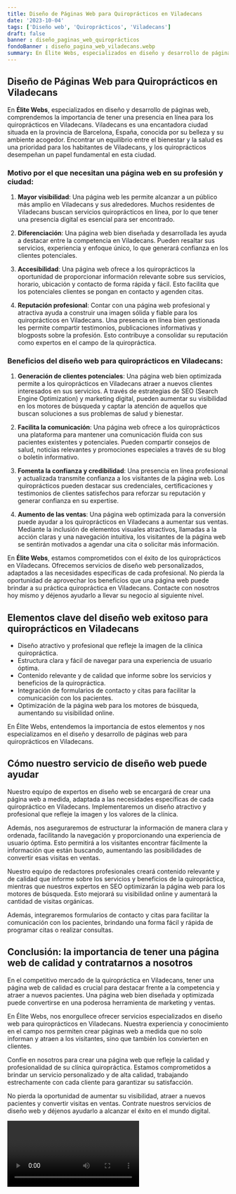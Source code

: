 ```yaml
---
title: Diseño de Páginas Web para Quiroprácticos en Viladecans
date: '2023-10-04'
tags: ['Diseño web', 'Quiroprácticos', 'Viladecans']
draft: false
banner : diseño_paginas_web_quiroprácticos
fondoBanner : diseño_pagina_web_viladecans.webp
summary: En Élite Webs, especializados en diseño y desarrollo de páginas web, comprendemos la importancia de tener una presencia en línea para los quiroprácticos en Viladecans. Viladecans es una encantadora ciudad situada en la provincia de Barcelona, España, conocida por su belleza y su ambiente acogedor. Encontrar un equilibrio entre el bienestar y la salud es una prioridad para los habitantes de Viladecans, y los quiroprácticos desempeñan un papel fundamental en esta ciudad.
---
```


## Diseño de Páginas Web para Quiroprácticos en Viladecans

En **Élite Webs**, especializados en diseño y desarrollo de páginas web, comprendemos la importancia de tener una presencia en línea para los quiroprácticos en Viladecans. Viladecans es una encantadora ciudad situada en la provincia de Barcelona, España, conocida por su belleza y su ambiente acogedor. Encontrar un equilibrio entre el bienestar y la salud es una prioridad para los habitantes de Viladecans, y los quiroprácticos desempeñan un papel fundamental en esta ciudad.

### Motivo por el que necesitan una página web en su profesión y ciudad:

1. **Mayor visibilidad**: Una página web les permite alcanzar a un público más amplio en Viladecans y sus alrededores. Muchos residentes de Viladecans buscan servicios quiroprácticos en línea, por lo que tener una presencia digital es esencial para ser encontrado.

2. **Diferenciación**: Una página web bien diseñada y desarrollada les ayuda a destacar entre la competencia en Viladecans. Pueden resaltar sus servicios, experiencia y enfoque único, lo que generará confianza en los clientes potenciales.

3. **Accesibilidad**: Una página web ofrece a los quiroprácticos la oportunidad de proporcionar información relevante sobre sus servicios, horario, ubicación y contacto de forma rápida y fácil. Esto facilita que los potenciales clientes se pongan en contacto y agenden citas.

4. **Reputación profesional**: Contar con una página web profesional y atractiva ayuda a construir una imagen sólida y fiable para los quiroprácticos en Viladecans. Una presencia en línea bien gestionada les permite compartir testimonios, publicaciones informativas y blogposts sobre la profesión. Esto contribuye a consolidar su reputación como expertos en el campo de la quiropráctica.

### Beneficios del diseño web para quiroprácticos en Viladecans:

1. **Generación de clientes potenciales**: Una página web bien optimizada permite a los quiroprácticos en Viladecans atraer a nuevos clientes interesados en sus servicios. A través de estrategias de SEO (Search Engine Optimization) y marketing digital, pueden aumentar su visibilidad en los motores de búsqueda y captar la atención de aquellos que buscan soluciones a sus problemas de salud y bienestar.

2. **Facilita la comunicación**: Una página web ofrece a los quiroprácticos una plataforma para mantener una comunicación fluida con sus pacientes existentes y potenciales. Pueden compartir consejos de salud, noticias relevantes y promociones especiales a través de su blog o boletín informativo.

3. **Fomenta la confianza y credibilidad**: Una presencia en línea profesional y actualizada transmite confianza a los visitantes de la página web. Los quiroprácticos pueden destacar sus credenciales, certificaciones y testimonios de clientes satisfechos para reforzar su reputación y generar confianza en su expertise.

4. **Aumento de las ventas**: Una página web optimizada para la conversión puede ayudar a los quiroprácticos en Viladecans a aumentar sus ventas. Mediante la inclusión de elementos visuales atractivos, llamadas a la acción claras y una navegación intuitiva, los visitantes de la página web se sentirán motivados a agendar una cita o solicitar más información.

En **Élite Webs**, estamos comprometidos con el éxito de los quiroprácticos en Viladecans. Ofrecemos servicios de diseño web personalizados, adaptados a las necesidades específicas de cada profesional. No pierda la oportunidad de aprovechar los beneficios que una página web puede brindar a su práctica quiropráctica en Viladecans. Contacte con nosotros hoy mismo y déjenos ayudarlo a llevar su negocio al siguiente nivel.

<GifSeo />

<Cta />

## Elementos clave del diseño web exitoso para quiroprácticos en Viladecans

- Diseño atractivo y profesional que refleje la imagen de la clínica quiropráctica.
- Estructura clara y fácil de navegar para una experiencia de usuario óptima.
- Contenido relevante y de calidad que informe sobre los servicios y beneficios de la quiropráctica.
- Integración de formularios de contacto y citas para facilitar la comunicación con los pacientes.
- Optimización de la página web para los motores de búsqueda, aumentando su visibilidad online.

En Élite Webs, entendemos la importancia de estos elementos y nos especializamos en el diseño y desarrollo de páginas web para quiroprácticos en Viladecans.

## Cómo nuestro servicio de diseño web puede ayudar

Nuestro equipo de expertos en diseño web se encargará de crear una página web a medida, adaptada a las necesidades específicas de cada quiropráctico en Viladecans. Implementaremos un diseño atractivo y profesional que refleje la imagen y los valores de la clínica.

Además, nos aseguraremos de estructurar la información de manera clara y ordenada, facilitando la navegación y proporcionando una experiencia de usuario óptima. Esto permitirá a los visitantes encontrar fácilmente la información que están buscando, aumentando las posibilidades de convertir esas visitas en ventas.

Nuestro equipo de redactores profesionales creará contenido relevante y de calidad que informe sobre los servicios y beneficios de la quiropráctica, mientras que nuestros expertos en SEO optimizarán la página web para los motores de búsqueda. Esto mejorará su visibilidad online y aumentará la cantidad de visitas orgánicas.

Además, integraremos formularios de contacto y citas para facilitar la comunicación con los pacientes, brindando una forma fácil y rápida de programar citas o realizar consultas.

## Conclusión: la importancia de tener una página web de calidad y contratarnos a nosotros

En el competitivo mercado de la quiropráctica en Viladecans, tener una página web de calidad es crucial para destacar frente a la competencia y atraer a nuevos pacientes. Una página web bien diseñada y optimizada puede convertirse en una poderosa herramienta de marketing y ventas.

En Élite Webs, nos enorgullece ofrecer servicios especializados en diseño web para quiroprácticos en Viladecans. Nuestra experiencia y conocimiento en el campo nos permiten crear páginas web a medida que no solo informan y atraen a los visitantes, sino que también los convierten en clientes.

Confíe en nosotros para crear una página web que refleje la calidad y profesionalidad de su clínica quiropráctica. Estamos comprometidos a brindar un servicio personalizado y de alta calidad, trabajando estrechamente con cada cliente para garantizar su satisfacción.

No pierda la oportunidad de aumentar su visibilidad, atraer a nuevos pacientes y convertir visitas en ventas. Contrate nuestros servicios de diseño web y déjenos ayudarlo a alcanzar el éxito en el mundo digital.

<Video />

<CtaBot job='Quiroprácticos' city='Viladecans'/>

<Gmaps query='Viladecans+españa+maps' />
